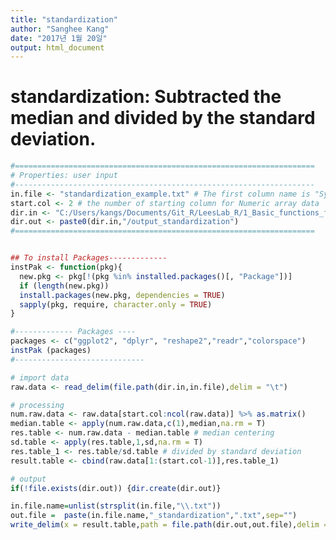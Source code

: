 ```yaml
---
title: "standardization"
author: "Sanghee Kang"
date: "2017년 1월 20일"
output: html_document
---
```


# standardization: Subtracted the median and divided by the standard deviation.

```r

#===================================================================
# Properties: user input
#-------------------------------------------------------------------
in.file <- "standardization_example.txt" # The first column name is "Symbol" which gonna be the key for merging
start.col <- 2 # the number of starting column for Numeric array data 
dir.in <- "C:/Users/kangs/Documents/Git_R/LeesLab_R/1_Basic_functions_for_Dataset/example_dataset"
dir.out <- paste0(dir.in,"/output_standardization")
#===================================================================


## To install Packages-------------
instPak <- function(pkg){
  new.pkg <- pkg[!(pkg %in% installed.packages()[, "Package"])]
  if (length(new.pkg)) 
  install.packages(new.pkg, dependencies = TRUE)
  sapply(pkg, require, character.only = TRUE)
}

#------------- Packages ----
packages <- c("ggplot2", "dplyr", "reshape2","readr","colorspace")
instPak (packages) 
#-----------------------------

# import data
raw.data <- read_delim(file.path(dir.in,in.file),delim = "\t")

# processing
num.raw.data <- raw.data[start.col:ncol(raw.data)] %>% as.matrix()
median.table <- apply(num.raw.data,c(1),median,na.rm = T)
res.table <- num.raw.data - median.table # median centering
sd.table <- apply(res.table,1,sd,na.rm = T) 
res.table_1 <- res.table/sd.table # divided by standard deviation
result.table <- cbind(raw.data[1:(start.col-1)],res.table_1)

# output
if(!file.exists(dir.out)) {dir.create(dir.out)}

in.file.name=unlist(strsplit(in.file,"\\.txt"))
out.file =  paste(in.file.name,"_standardization",".txt",sep="")
write_delim(x = result.table,path = file.path(dir.out,out.file),delim = "\t")
```

